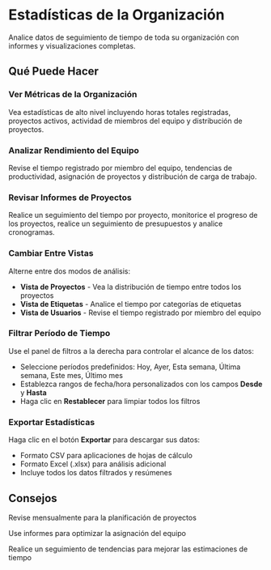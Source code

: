 # Estadísticas de la Organización

Analice datos de seguimiento de tiempo de toda su organización con informes y visualizaciones completas.

## Qué Puede Hacer

### Ver Métricas de la Organización
Vea estadísticas de alto nivel incluyendo horas totales registradas, proyectos activos, actividad de miembros del equipo y distribución de proyectos.

### Analizar Rendimiento del Equipo
Revise el tiempo registrado por miembro del equipo, tendencias de productividad, asignación de proyectos y distribución de carga de trabajo.

### Revisar Informes de Proyectos
Realice un seguimiento del tiempo por proyecto, monitorice el progreso de los proyectos, realice un seguimiento de presupuestos y analice cronogramas.

### Cambiar Entre Vistas
Alterne entre dos modos de análisis:
- **Vista de Proyectos** - Vea la distribución de tiempo entre todos los proyectos
- **Vista de Etiquetas** - Analice el tiempo por categorías de etiquetas
- **Vista de Usuarios** - Revise el tiempo registrado por miembro del equipo

### Filtrar Período de Tiempo
Use el panel de filtros a la derecha para controlar el alcance de los datos:
- Seleccione períodos predefinidos: Hoy, Ayer, Esta semana, Última semana, Este mes, Último mes
- Establezca rangos de fecha/hora personalizados con los campos **Desde** y **Hasta**
- Haga clic en **Restablecer** para limpiar todos los filtros

### Exportar Estadísticas
Haga clic en el botón **Exportar** para descargar sus datos:
- Formato CSV para aplicaciones de hojas de cálculo
- Formato Excel (.xlsx) para análisis adicional
- Incluye todos los datos filtrados y resúmenes

## Consejos

<Tip>Revise mensualmente para la planificación de proyectos</Tip>

<Tip>Use informes para optimizar la asignación del equipo</Tip>

<Tip>Realice un seguimiento de tendencias para mejorar las estimaciones de tiempo</Tip>
